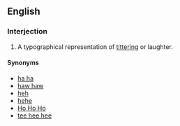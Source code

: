 {{also|teehee}}
==English==

===Interjection===
{{en-interj}}

# {{lb|en|colloquial}} A typographical representation of [[titter]]ing or laughter.

====Synonyms====
* [[ha ha]]
* [[haw|haw haw]]
* [[heh]]
* [[hehe]]
* [[Ho Ho Ho]]
* [[tee hee hee]]